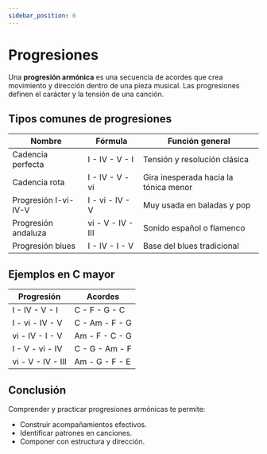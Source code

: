 ```yaml
---
sidebar_position: 6
---
```


# Progresiones

Una **progresión armónica** es una secuencia de acordes que crea movimiento y dirección dentro de una pieza musical. Las progresiones definen el carácter y la tensión de una canción.

## Tipos comunes de progresiones

| Nombre               | Fórmula           | Función general                       |
| -------------------- | ----------------- | ------------------------------------- |
| Cadencia perfecta    | I - IV - V - I    | Tensión y resolución clásica          |
| Cadencia rota        | I - IV - V - vi   | Gira inesperada hacia la tónica menor |
| Progresión I-vi-IV-V | I - vi - IV - V   | Muy usada en baladas y pop            |
| Progresión andaluza  | vi - V - IV - III | Sonido español o flamenco             |
| Progresión blues     | I - IV - I - V    | Base del blues tradicional            |

## Ejemplos en C mayor

| Progresión        | Acordes        |
| ----------------- | -------------- |
| I - IV - V - I    | C - F - G - C  |
| I - vi - IV - V   | C - Am - F - G |
| vi - IV - I - V   | Am - F - C - G |
| I - V - vi - IV   | C - G - Am - F |
| vi - V - IV - III | Am - G - F - E |

## Conclusión

Comprender y practicar progresiones armónicas te permite:

- Construir acompañamientos efectivos.
- Identificar patrones en canciones.
- Componer con estructura y dirección.

<DonateButton />
<Comments />
